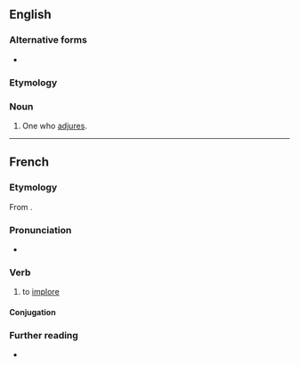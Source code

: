 ==English==

===Alternative forms===
* {{l|en|adjuror}}

===Etymology===
{{suf|en|adjure|er|id2=agent noun}}

===Noun===
{{en-noun}}

# One who [[adjure]]s.

----

==French==

===Etymology===
From {{uder|fr|la|adiuro}}.

===Pronunciation===
* {{audio|fr|LL-Q150 (fra)-Lepticed7-adjurer.wav|Audio}}

===Verb===
{{fr-verb}}

# to [[implore]]

====Conjugation====
{{fr-conj-auto}}

===Further reading===
* {{R:TLFi}}